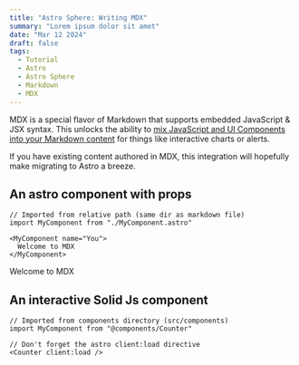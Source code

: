 ```yaml
---
title: "Astro Sphere: Writing MDX"
summary: "Lorem ipsum dolor sit amet"
date: "Mar 12 2024"
draft: false
tags:
  - Tutorial
  - Astro
  - Astro Sphere
  - Markdown
  - MDX
---
```


MDX is a special flavor of Markdown that supports embedded JavaScript & JSX syntax. This unlocks the ability to [mix JavaScript and UI Components into your Markdown content](https://docs.astro.build/en/guides/markdown-content/#mdx-features) for things like interactive charts or alerts.

If you have existing content authored in MDX, this integration will hopefully make migrating to Astro a breeze.

## An astro component with props

```
// Imported from relative path (same dir as markdown file)
import MyComponent from "./MyComponent.astro"

<MyComponent name="You">
  Welcome to MDX
</MyComponent>
```


<MyComponent name="You">Welcome to MDX</MyComponent>

## An interactive Solid Js component

```
// Imported from components directory (src/components)
import MyComponent from "@components/Counter"

// Don't forget the astro client:load directive
<Counter client:load />
```


<Counter client:load />

<br />
<br />
<br />
